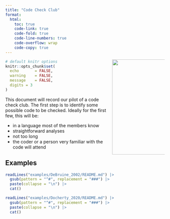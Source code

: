```yaml
---
title: "Code Check Club"
format: 
  html:
    toc: true
    code-link: true
    code-fold: true
    code-line-numbers: true
    code-overflow: wrap
    code-copy: true
---
```


<img src="images/code-check-club.png" style="width:300px; max-width:33%; float:right;">


```r
# default knitr options
knitr::opts_chunk$set(
  echo       = FALSE,
  warning    = FALSE,
  message    = FALSE,
  digits = 3
)
```

This document will record our pilot of a code check club. The first step is to identify some possible code to be checked. Ideally for the first few, this will be:

- in a language most of the members know
- straightforward analyses
- not too long
- the coder or a person very familiar with the code will attend


## Examples

```r
readLines("examples/DeBruine_2002/README.md") |> 
  gsub(pattern = "^#", replacement = "###") |>
  paste(collapse = "\n") |>
  cat()
```

```r
readLines("examples/Docherty_2020/README.md") |> 
  gsub(pattern = "^#", replacement = "###") |>
  paste(collapse = "\n") |>
  cat()
```


